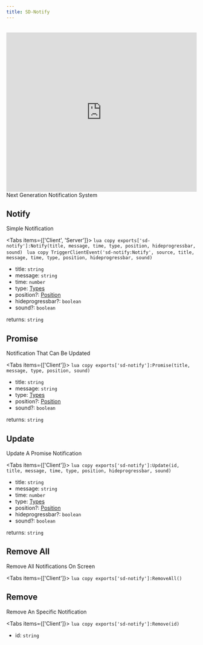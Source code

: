 ```yaml
---
title: SD-Notify
---
```



<br />

<iframe src="https://www.youtube.com/embed/p4fk_fKc0IM?ecver=1&amp;iv_load_policy=3&amp;rel=0&amp;showinfo=0&amp;yt:stretch=16:9&amp;autohide=1&amp;color=red&amp;width=560&amp;width=560" width="100%" height="420" allowtransparency="true" frameborder="0"></iframe>
<br />
Next Generation Notification System

## Notify

Simple Notification

<Tabs items={['Client', 'Server']}>
  <Tab>
    ```lua copy
    exports['sd-notify']:Notify(title, message, time, type, position, hideprogressbar, sound)
    ```
  </Tab>
  <Tab>
    ```lua copy
    TriggerClientEvent('sd-notify:Notify', source, title, message, time, type, position, hideprogressbar, sound)
    ```
  </Tab>
</Tabs>

- title: `string`
- message: `string`
- time: `number`
- type: [Types](/sd-notify/types)
- position?: [Position](/sd-notify/positions)
- hideprogressbar?: `boolean`
- sound?: `boolean`

returns: `string`

## Promise

Notification That Can Be Updated

<Tabs items={['Client']}>
  <Tab>
    ```lua copy
    exports['sd-notify']:Promise(title, message, type, position, sound)
    ```
  </Tab>
</Tabs>

- title: `string`
- message: `string`
- type: [Types](/sd-notify/types)
- position?: [Position](/sd-notify/positions)
- sound?: `boolean`

returns: `string`

## Update

Update A Promise Notification

<Tabs items={['Client']}>
  <Tab>
    ```lua copy
    exports['sd-notify']:Update(id, title, message, time, type, position, hideprogressbar, sound)
    ```
  </Tab>
</Tabs>

- title: `string`
- message: `string`
- time: `number`
- type: [Types](/sd-notify/types)
- position?: [Position](/sd-notify/positions)
- hideprogressbar?: `boolean`
- sound?: `boolean`

returns: `string`

## Remove All

Remove All Notifications On Screen

<Tabs items={['Client']}>
  <Tab>
    ```lua copy
    exports['sd-notify']:RemoveAll()
    ```
  </Tab>
</Tabs>

## Remove

Remove An Specific Notification

<Tabs items={['Client']}>
  <Tab>
    ```lua copy
    exports['sd-notify']:Remove(id)
    ```
  </Tab>
</Tabs>

- id: `string`


